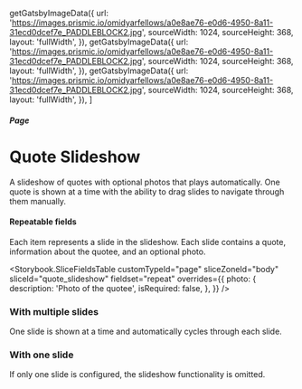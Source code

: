 



  getGatsbyImageData({
    url: 'https://images.prismic.io/omidyarfellows/a0e8ae76-e0d6-4950-8a11-31ecd0dcef7e_PADDLEBLOCK2.jpg',
    sourceWidth: 1024,
    sourceHeight: 368,
    layout: 'fullWidth',
  }),
  getGatsbyImageData({
    url: 'https://images.prismic.io/omidyarfellows/a0e8ae76-e0d6-4950-8a11-31ecd0dcef7e_PADDLEBLOCK2.jpg',
    sourceWidth: 1024,
    sourceHeight: 368,
    layout: 'fullWidth',
  }),
  getGatsbyImageData({
    url: 'https://images.prismic.io/omidyarfellows/a0e8ae76-e0d6-4950-8a11-31ecd0dcef7e_PADDLEBLOCK2.jpg',
    sourceWidth: 1024,
    sourceHeight: 368,
    layout: 'fullWidth',
  }),
]

<Meta title="Pages/Quote Slideshow" component={PageBodyQuoteSlideshow} />

##### Page

# Quote Slideshow

A slideshow of quotes with optional photos that plays automatically. One quote
is shown at a time with the ability to drag slides to navigate through them
manually.

#### Repeatable fields

Each item represents a slide in the slideshow. Each slide contains a quote,
information about the quotee, and an optional photo.

<Storybook.SliceFieldsTable
  customTypeId="page"
  sliceZoneId="body"
  sliceId="quote_slideshow"
  fieldset="repeat"
  overrides={{
    photo: {
      description: 'Photo of the quotee',
      isRequired: false,
    },
  }}
/>

### With multiple slides

One slide is shown at a time and automatically cycles through each slide.

<Canvas withSource="none">
  <Story name="With multiple slides">
    <PageBodyQuoteSlideshow nextSharesBg={false}>
      <PageBodyQuoteSlideshow.Slide
        quote={quote}
        quoteeName={faker.name.findName()}
        quoteeTitle="Cohort VI"
        imageData={photos[0]}
      />
      <PageBodyQuoteSlideshow.Slide
        quote={quote}
        quoteeName={faker.name.findName()}
        quoteeTitle="Cohort III"
        imageData={photos[1]}
      />
      <PageBodyQuoteSlideshow.Slide
        quote={quote}
        quoteeName={faker.name.findName()}
        quoteeTitle="Cohort IV"
        imageData={photos[2]}
      />
    </PageBodyQuoteSlideshow>
  </Story>
</Canvas>

### With one slide

If only one slide is configured, the slideshow functionality is omitted.

<Canvas withSource="none">
  <Story name="With one slide">
    <PageBodyQuoteSlideshow nextSharesBg={false}>
      <PageBodyQuoteSlideshow.Slide
        quote={quote}
        quoteeName={faker.name.findName()}
        quoteeTitle="Cohort VI"
        imageData={photos[0]}
      />
    </PageBodyQuoteSlideshow>
  </Story>
</Canvas>
